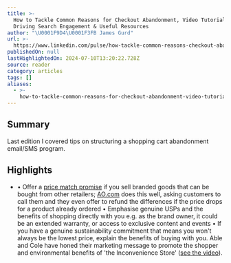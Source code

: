 ```yaml
---
title: >-
  How to Tackle Common Reasons for Checkout Abandonment, Video Tutorial on
  Driving Search Engagement & Useful Resources
author: "\U0001F9D4\U0001F3FB James Gurd"
url: >-
  https://www.linkedin.com/pulse/how-tackle-common-reasons-checkout-abandonment-video-tutorial-gurd-ee6ce/
publishedOn: null
lastHighlightedOn: 2024-07-10T13:20:22.728Z
source: reader
category: articles
tags: []
aliases:
  - >-
    how-to-tackle-common-reasons-for-checkout-abandonment-video-tutorial-on-driving-search-engagement-&-useful-resources
---
```

## Summary

Last edition I covered tips on structuring a shopping cart abandonment email/SMS program.

## Highlights
- • Offer a [price match promise](https://ao.com/help-and-advice/finance-and-savings/price-match-promise/) if you sell branded goods that can be bought from other retailers; [AO.com](http://AO.com) does this well, asking customers to call them and they even offer to refund the differences if the price drops for a product already ordered
  • Emphasise genuine USPs and the benefits of shopping directly with you e.g. as the brand owner, it could be an extended warranty, or access to exclusive content and events
  • If you have a genuine sustainability commitment that means you won't always be the lowest price, explain the benefits of buying with you. Able and Cole have honed their marketing message to promote the shopper and environmental benefits of 'the Inconvenience Store' ([see the video](https://www.youtube.com/watch?v=zLmuLb8YMtc&t=2s)).
